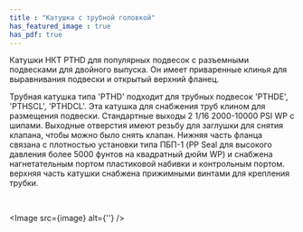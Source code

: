 ```yaml
---
title : "Катушка с трубной головкой"
has_featured_image : true
has_pdf: true
---
```


Катушки НКТ PTHD для популярных подвесок с разъемными подвесками для двойного выпуска. Он имеет приваренные клинья для выравнивания подвески и открытый верхний фланец.

Трубная катушка типа 'PTHD' подходит для трубных подвесок 'PTHDE', 'PTHSCL', 'PTHDCL'. Эта катушка для снабжения труб клином для размещения подвески. Стандартные выходы 2 1/16 2000-10000 PSI WP с шипами. Выходные отверстия имеют резьбу для заглушки для снятия клапана, чтобы можно было снять клапан. Нижняя часть фланца связана с плотностью установки типа ПБП-1 (PP Seal для высокого давления более 5000 фунтов на квадратный дюйм WP) и снабжена нагнетательным портом пластиковой набивки и контрольным портом. верхняя часть катушки снабжена прижимными винтами для крепления трубки.

<br />

<Image src={image} alt={''} />